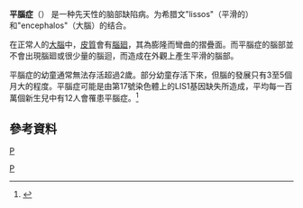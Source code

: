 {{multiple issues|
{{expert|time=2013-09-11T06:00:40+00:00}}

{{Request_translation|time=2013-09-11T06:04:18+00:00}}
}}
{{medical}}
{{Infobox medical condition
 | Name           = Lissencephaly
 | Image          = Lissencephaly.jpg
 | Caption        = 平腦症患者的腦部
 | DiseasesDB     = 29492
 | ICD10          = {{ICD10|Q|04|3|q|00}} 
 | ICD9           = {{ICD9|742.2}} 
 | ICDO           = 
 | OMIM           = 607432
 | OMIM_mult      = {{OMIM2|601545}} {{OMIM2|247200}} {{OMIM2|300121}} {{OMIM2|236670}} {{OMIM2|253800}} {{OMIM2|253280}} {{OMIM2|257320}} {{OMIM2|611603}} {{OMIM2|300215}}
 | MedlinePlus    = 
 | eMedicineSubj  = 
 | eMedicineTopic = 
 | MeshID         = D054082
 | GeneReviewsNBK  = NBK1185
 | GeneReviewsName = DCX-Related Disorders
 | GeneReviewsNBK2 = NBK5189
 | GeneReviewsName2= LIS1-Associated Lissencephaly/Subcortical Band Heterotopia 
 | Orphanet = 48471
}}
'''平腦症'''（{{lang-en|lissencephaly}}） 是一种先天性的脑部缺陷病。为希腊文"lissos"（平滑的）和"encephalos"（大腦）的结合。

在正常人的[[大腦|大腦]]中，[[皮質|皮質]]會有[[腦廻|腦廻]]，其為膨隆而彎曲的摺疊面。而平腦症的腦部並不會出現腦廻或很少量的腦迴，而造成在外觀上產生平滑的腦部。

平腦症的幼童通常無法存活超過2歲。部分幼童存活下來，但腦的發展只有3至5個月大的程度。平腦症可能是由第17號染色體上的LIS1基因缺失所造成，平均每一百萬個新生兒中有12人會罹患平腦症。<ref>{{cite web||title=罕見！「平腦症」常合併頑固型癲癇症，長庚陽明研究發現致病新基因|url=https://www.top1health.com/Article/82919}}</ref>

==參考資料==

[[分類:腦障礙|P]]
[[Category:先天性疾病|P]]